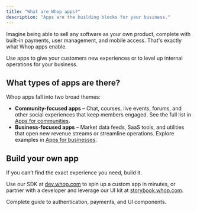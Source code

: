 ```yaml
---
title: "What are Whop apps?"
description: "Apps are the building blocks for your business."
---
```


Imagine being able to sell any software as your own product, complete with built-in payments, user management, and mobile access. That's exactly what Whop apps enable.

Use apps to give your customers new experiences or to level up internal operations for your business.

## What types of apps are there?

Whop apps fall into two broad themes:

- **Community-focused apps** – Chat, courses, live events, forums, and other social experiences that keep members engaged. See the full list in [Apps for communities](/apps/docs/whop-apps/apps-for-communities).
- **Business-focused apps** – Market data feeds, SaaS tools, and utilities that open new revenue streams or streamline operations. Explore examples in [Apps for businesses](/apps/docs/whop-apps/apps-for-businesses).

## Build your own app

If you can’t find the exact experience you need, build it.

Use our SDK at [dev.whop.com](https://dev.whop.com) to spin up a custom app in minutes, or partner with a developer and leverage our UI kit at [storybook.whop.com](https://storybook.whop.com).

<CardGroup cols={1}>
  <Card title="Start building your Whop app" icon="block-brick" href="/apps/introduction">
    Complete guide to authentication, payments, and UI components.
  </Card>
</CardGroup>